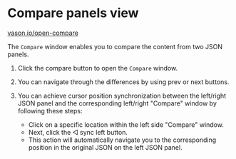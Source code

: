 # Compare panels view

[vason.io/open-compare](https://vason.io/open-compare)

The `Compare` window enables you to compare the content from two JSON panels.


<ThemedImg alt="Compare panels view" name="Compare_panels_view" />

1. Click the compare button to open the `Compare` window.

2. You can navigate through the differences by using prev or next buttons.

3. You can achieve cursor position synchronization between the left/right JSON panel and the corresponding left/right "Compare" window by following these steps:
   - Click on a specific location within the left side "Compare" window.
   - Next, click the ◁ sync left button.
   - This action will automatically navigate you to the corresponding position in the original JSON on the left JSON panel.
